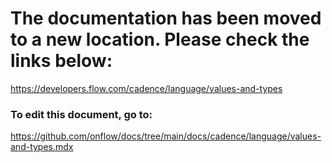 # The documentation has been moved to a new location. Please check the links below:

https://developers.flow.com/cadence/language/values-and-types

### To edit this document, go to:

https://github.com/onflow/docs/tree/main/docs/cadence/language/values-and-types.mdx
